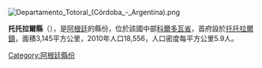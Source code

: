 [[Image:Departamento_Totoral_(Córdoba_-_Argentina).png|right]]
{{Coord|30|49|S|63|43|W|display=title}}

'''托托拉爾縣'''（{{lang-es|Departamento Totoral}}），是[[阿根廷|阿根廷]]的縣份，位於該國中部[[科爾多瓦省_(阿根廷)|科爾多瓦省]]，首府設於[[托托拉爾鎮|托托拉爾鎮]]，面積3,145平方公里，2010年人口18,556，人口密度每平方公里5.9人。

{{Argentina-geo-stub}}
[[Category:阿根廷縣份|Category:阿根廷縣份]]